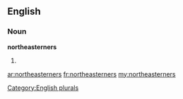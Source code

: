 ==English==

===Noun===
'''northeasterners'''

# {{plural of|[[northeasterner]]}}

[[Category:English plurals]]

[[ar:northeasterners]]
[[fr:northeasterners]]
[[my:northeasterners]]